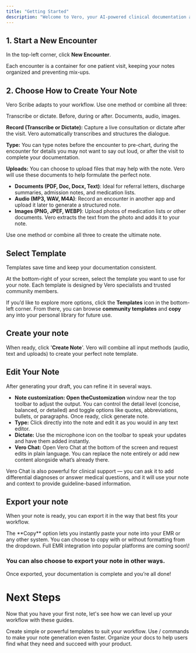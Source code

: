 ```yaml
---
title: "Getting Started"
description: "Welcome to Vero, your AI-powered clinical documentation assistant.  This guide will help you create your first note in under 5 minutes. "
---
```


## 1. Start a New Encounter

In the top-left corner, click **New Encounter**.

Each encounter is a container for one patient visit, keeping your notes organized and preventing mix-ups.

## 2. Choose How to Create Your Note

Vero Scribe adapts to your workflow. Use one method or combine all three:

<Columns cols={3}>
  <Card title="Record" icon="microphone">
    Transcribe or dictate.
  </Card>
  <Card title="Type" icon="file-word">
    Before, during or after.
  </Card>
  <Card title="Uploads" icon="upload" href="/essentials/images">
    Documents, audio, images.
  </Card>
</Columns>

**Record (Transcribe or Dictate):** Capture a live consultation or dictate after the visit. Vero automatically transcribes and structures the dialogue.

**Type:** You can type notes before the encounter to pre-chart, during the encounter for details you may not want to say out loud, or after the visit to complete your documentation.

**Uploads:** You can choose to upload files that may help with the note. Vero will use these documents to help formulate the perfect note.

- **Documents (PDF, Doc, Docx, Text)**: Ideal for referral letters, discharge summaries, admission notes, and medication lists.
- **Audio (MP3, WAV, M4A)**: Record an encounter in another app and upload it later to generate a structured note.
- **Images (PNG, JPEF, WEBP)**: Upload photos of medication lists or other documents. Vero extracts the text from the photo and adds it to your note.

<Note>
  Use one method or combine all three to create the ultimate note.
</Note>

## Select Template

Templates save time and keep your documentation consistent.

At the bottom-right of your screen, select the template you want to use for your note. Each template is designed by Vero specialists and trusted community members.

If you’d like to explore more options, click the **Templates** icon in the bottom-left corner. From there, you can browse **community templates** and **copy** any into your personal library for future use.

## Create your note

When ready, click '**Create Note**'. Vero will combine all input methods (audio, text and uploads) to create your perfect note template.

## Edit Your Note

After generating your draft, you can refine it in several ways.

- ****Note customization: Open theCustomization****  window near the top toolbar to adjust the output. You can control the detail level (concise, balanced, or detailed) and toggle options like quotes, abbreviations, bullets, or paragraphs. Once ready, click generate note.
- **Type:** Click directly into the note and edit it as you would in any text editor.
- **Dictate:** Use the microphone icon on the toolbar to speak your updates and have them added instantly.
- **Vero Chat:** Open Vero Chat at the bottom of the screen and request edits in plain language. You can replace the note entirely or add new content alongside what’s already there.

<Tip>
  Vero Chat is also powerful for clinical support — you can ask it to add differential diagnoses or answer medical questions, and it will use your note and context to provide guideline-based information.
</Tip>

## Export your note

When your note is ready, you can export it in the way that best fits your workflow. 

<Columns cols={1}>
  <Card title="Copy" icon="copy">
    The **Copy** option lets you instantly paste your note into your EMR or any other system. You can choose to copy with or without formatting from the dropdown.
  </Card>
</Columns>

<Info>
  Full EMR integration into popular platforms are coming soon\!
</Info>

### You can also choose to export your note in other ways.

<Columns cols={3}>
  <Card title="Email" icon="mailbox">
    
  </Card>
  <Card title="Print" icon="print">
    
  </Card>
  <Card title="PDF" icon="file-pdf">
    
  </Card>
</Columns>

Once exported, your documentation is complete and you’re all done\!

# Next Steps

Now that you have your first note, let's see how we can level up your workflow with these guides.

<Columns cols={2}>
  <Card title="Templates" icon="grid-2-plus" href="/development">
    Create simple or powerful templates to suit your workflow.
  </Card>
  <Card title="Snippets" icon="scissors" href="/essentials/settings">
    Use / commands to make your note generation even faster.
  </Card>
  <Card title="Smart Learning" icon="brain" href="/essentials/navigation">
    Organize your docs to help users find what they need and succeed with your product.
  </Card>
</Columns>